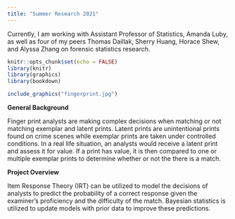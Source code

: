 ```yaml
---
title: "Summer Research 2021"
---
```


  Currently, I am working with Assistant Professor of Statistics, Amanda Luby,
  as well as four of my peers Thomas Daillak, Sherry Huang, Horace Shew, and
  Alyssa Zhang on forensic statistics research.
  
```r
knitr::opts_chunk$set(echo = FALSE)
library(knitr)
library(graphics)
library(bookdown)
```

```r


  
include_graphics("fingerprint.jpg")

```
  **General Background**
  
  Finger print analysts are making complex decisions when matching or not 
  matching exemplar and latent prints. Latent prints are unintentional prints 
  found on crime scenes while exemplar prints are taken under controlled 
  conditions. In a real life situation, an analysts would receive a latent 
  print and assess it for value. If a print has value, it is then compared to 
  one or multiple exemplar prints to determine whether or not the there is a 
  match.
  
  
  
   **Project Overview**
  
  Item Response Theory (IRT) can be utilized to model the decisions of analysts 
  to predict the probability of a correct response given the examiner's 
  proficiency and the difficulty of the match. Bayesian statistics is utilized 
  to update models with prior data to improve these predictions.